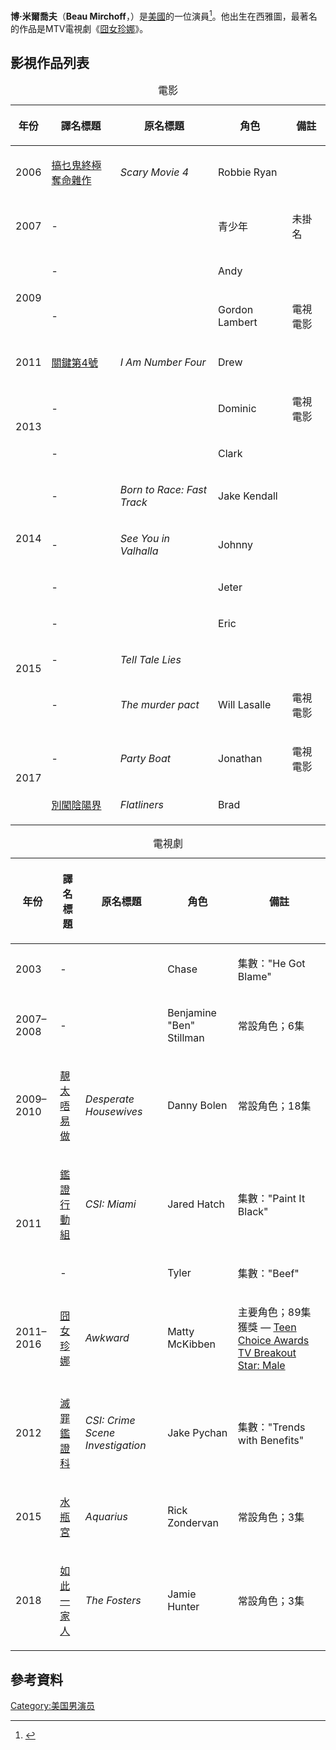 {{noteTA
|G1=TV
|G2=Movie
}}
{{Infobox person
| name         = 博·米爾喬夫<br />Beau Mirchoff
| image        = Beau Mirchoff.jpg
| caption      = 
| birth_name   = William Beau Mirchoff
| birth_date   = {{birth date and age|mf=yes|1989|1|13}}
| birth_place  = 美國[[華盛頓州|華盛頓州]][[西雅圖|西雅圖]]
| nationality  = {{USA}}<br>{{CAN}}
| occupation   = 演員
| years_active = 2003年–現在
}}
'''博·米爾喬夫'''（'''Beau Mirchoff'''，{{bd|1989年|1月13日}}）是[[美國|美國]]的一位演員<ref name=interview.awkward.s2>{{cite web|title=MTV Awkward's Beau Mirchoff -- Season 2 Interview|url=https://www.youtube.com/watch?v=JxS6L8VMxU8|accessdate=24 July 2012|author=TEENcom at [[YouTube|YouTube]]|date=19 July 2012|archive-date=2012-07-19|archive-url=https://web.archive.org/web/20120719202600/http://www.youtube.com/watch?v=JxS6L8VMxU8&gl=US&hl=en|dead-url=no}}</ref>。他出生在西雅圖，最著名的作品是MTV電視劇《[[囧女珍娜|囧女珍娜]]》。

== 影視作品列表 ==
{| class="wikitable sortable"
|+ 電影
! 年份
! 譯名標題
! 原名標題
! 角色
! class="unsortable" | 備註
|-
| 2006
| [[搞乜鬼終極奪命雜作|搞乜鬼終極奪命雜作]]
| ''Scary Movie 4''
| Robbie Ryan
|
|-
| 2007
| -
| ''{{link-en|In the Land of Women|In the Land of Women}}''
| 青少年
| 未掛名
|-
| rowspan="2" |2009
| -
| ''{{link-en|The Grudge 3|The Grudge 3}}''
| Andy
|
|-
| -
| ''{{link-en|Stranger with My Face (film)|Stranger with My Face (film)|Stranger with My Face}}''
| Gordon Lambert
| 電視電影
|-
| 2011
| [[關鍵第4號|關鍵第4號]]
| ''I Am Number Four''
| Drew
|
|-
| rowspan="2" |2013
| -
| ''{{link-en|The Wizards Return: Alex vs. Alex|The Wizards Return: Alex vs. Alex}}''
| Dominic
| 電視電影
|-
| -
| ''{{link-en|The Secret Lives of Dorks|The Secret Lives of Dorks}}''
| Clark
|
|-
| rowspan="3" |2014
| -
| ''Born to Race: Fast Track''
| Jake Kendall
|
|-
| -
| ''See You in Valhalla''
| Johnny
|
|-
| -
| ''{{link-en|Poker Night (film)|Poker Night (film)|Poker Night}}''
| Jeter
| 
|-
| rowspan="3" |2015
| -
| ''{{link-en|All Summers End|All Summers End|Grass Stains}}''
| Eric
| 
|-
| -
| ''Tell Tale Lies''
| 
|
|-
| -
| ''The murder pact''
| Will Lasalle
| 電視電影
|-
| rowspan="2" |2017
| -
|''Party Boat''
| Jonathan
| 電視電影
|-
| [[別闖陰陽界_(2017年電影)|別闖陰陽界]]
| ''Flatliners''
| Brad
|
|}

{| class="wikitable sortable"
|+ 電視劇
! 年份
! 譯名標題
! 原名標題
! 角色
! class="unsortable" | 備註
|-
| 2003
| -
| ''{{link-en|Romeo!|Romeo!}}''
| Chase
| 集數："He Got Blame"
|-
| 2007–2008
| -
| ''{{link-en|Heartland (Canadian TV series)|Heartland (Canadian TV series)|Heartland}}''
| Benjamine "Ben" Stillman
| 常設角色；6集
|-
| 2009–2010
| [[靚太唔易做|靚太唔易做]]
| ''Desperate Housewives''
| Danny Bolen
| 常設角色；18集
|-
| rowspan="2" |2011
| [[鑑證行動組|鑑證行動組]]
| ''CSI: Miami''
| Jared Hatch
| 集數："Paint It Black"
|-
| -
| ''{{link-en|The Protector (TV series)|The Protector (TV series)|The Protector}}''
| Tyler
| 集數："Beef"
|-
| 2011–2016
| [[囧女珍娜|囧女珍娜]]
| ''Awkward''
| Matty McKibben 
| 主要角色；89集<br />獲獎 — [[2012_Teen_Choice_Awards|Teen Choice Awards TV Breakout Star: Male]]
|-
| 2012
| [[滅罪鑑證科|滅罪鑑證科]]
| ''CSI: Crime Scene Investigation''
| Jake Pychan
| 集數："Trends with Benefits"
|-
| 2015
| [[水瓶宮_(美國電視劇)|水瓶宮]]
| ''Aquarius''
| Rick Zondervan
| 常設角色；3集
|-
| 2018
| [[如此一家人|如此一家人]]
| ''The Fosters''
| Jamie Hunter
| 常設角色；3集
|}

==參考資料==
{{Reflist}}
[[Category:美国男演员|Category:美国男演员]]